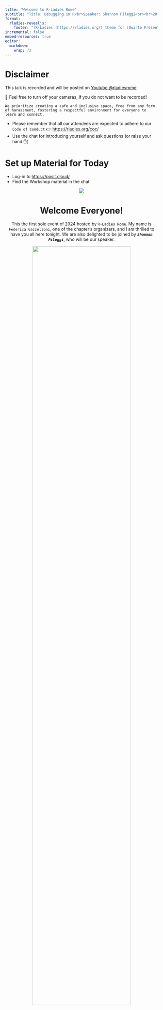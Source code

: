 ```yaml
---
title: "Welcome to R-Ladies Rome"
subtitle: "Title: Debugging in R<br>Speaker: Shannon Pileggi<br><br>20 February, 2024"
format: 
  rladies-revealjs:
    footer: "[R-Ladies](https://rladies.org/) theme for [Quarto Presentations](https://quarto.org/docs/presentations/revealjs/index.html). Code available on [GitHub](https://github.com/beatrizmilz/quarto-rladies-theme)."
incremental: false
embed-resources: true
editor: 
  markdown: 
    wrap: 72
---
```



# Disclaimer {background-color="#562457"}

This talk is recorded and will be posted on [Youtube @rladiesrome](https://www.youtube.com/@rladiesrome)

🚫 Feel free to turn off your cameras, if you do not want to be recorded!

`We prioritize creating a safe and inclusive space, free from any form of harassment, fostering a respectful environment for everyone to learn and connect.`

-   Please remember that all our attendees are expected to adhere to our
    `Code of Conduct` 👉 <https://rladies.org/coc/>
-   Use the chat for introducing yourself and ask questions (or raise
    your hand ✋)


# Set up Material for Today {.smaller}

- Log-in to [https://posit.cloud/](https://posit.cloud/)
- Find the Workshop material in the chat

<center>
![](https://posit.co/wp-content/uploads/2023/09/conf23-hero2-static.png)
<center/>



# Welcome Everyone!{.smaller}

This the first sole event of 2024 hosted by `R-Ladies Rome`. 
My name is `Federica Gazzelloni`, one of the chapter's organizers, and I am thrilled to have you all here tonight. 
We are also delighted to be joined by ***`Shannon Pileggi`***, who will be our speaker.

<center>
![](https://rladiesrome.quarto.pub/website/about/organizers_picts/background.png){width=80%}
</center>





# What is R-Ladies? 

::: columns
::: {.column width="60%"}
-   `R-Ladies` is a global organization with the mission of promoting the R language and for empowering women at all user levels by building a collaborative global network.
-   It is a gender diversity friendly community founded in 2012 by [Gabriela de Queiroz](https://rladies.org/united-states-rladies/name/gabriela-de-queiroz/) in San Francisco.
:::

::: {.column width="40%"}
![](https://media.giphy.com/media/meziKcZ0Jm1E0H6eqC/giphy.gif){width="70%"}
:::
:::

`R-Ladies` is now a **world-wide organization** with 219 chapters in 63 countries, 3943 events and more than 93,000 members globally.
For more information, please visit [rladies.org](rladies.org)

## R-Ladies {.smaller}

::: panel-tabset
### R-Ladies Rome


> **`R-Ladies Rome`** is a local chapter of **`R-Ladies Global`** dedicated to promoting gender diversity in the R language community. Our monthly meetings provide a platform to discuss current trends and **hot topics in R**, and we encourage active participation and engagement from all attendees. We welcome your suggestions and comments, and invite you to get in touch to join our vibrant community.

Organizers and Volunteers:

`Founder` of the chapter is [Claudia
Vitolo](https://www.linkedin.com/in/claudiavitolo/). She is
also a Co-founder of `R-Ladies Global`

`Lead Organizer` of the chapter is [Federica
Gazzelloni](https://federicagazzelloni.netlify.app)

`Organizer` is [Silvana Acosta](https://www.linkedin.com/in/silacos/)



:::{.callout-tip}
## We are always open to new joiners, so if you'd like to contribute to our Rome chapter and being a co-organizer let us know: [https://forms.gle/SkBiab8LhLcehpKu6](https://forms.gle/SkBiab8LhLcehpKu6)
:::

### 2024 Rome Chapter Schedule

- January - `Introduction to Quarto` with Torin White & R-Ladies Paris
- February 17 - `Building a CahtBot with Shiny and R` with James Wade & TunisR User Group
- February 20 - `Debugging in R` with Shannon Pileggi
- March 20 - `Vetiver and model deployment` with Isabel Zimmerman
- April - `Causal Inference` with Jennifer Hill & R-Ladies NYC
- May - `Hadley Wickham`
- June - `rOpenSci` with Yanina Bellini Saibene
- July ?
- August - `Nasa-Openescapes` with Julia Stewart Lowndes


### Slido Survey

::: {style="color: black"}
Please scan this QR code or head to slido.com and type #debuggingR
:::

<center>
![](images/debuggingR.png){width=80%}
</center>
::: columns
::: {.column width="50%"}
:::
::: {.column width="50%"}
:::
:::

:::




# Taday's presentation {.smaller}

Welcome to this exciting event where we will be exploring the world of Debugging in R, this will be an interactive session where you can expand your knowledge about R learning code troubleshooting tips. 

`Dr. Shannon Pileggi` is Lead Data Scientist at The Prostate Cancer Clinical Trials Consortium, a frequent blogger, and a member of the R-Ladies Global team. She enjoys automating data wrangling and data outputs, and making both data insights and learning new material digestible.
[https://www.pipinghotdata.com/](https://www.pipinghotdata.com/)
